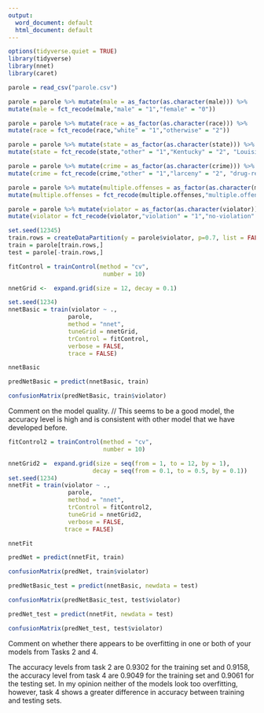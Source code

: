 ---
output:
  word_document: default
  html_document: default
---
```{r}
options(tidyverse.quiet = TRUE)
library(tidyverse)
library(nnet)
library(caret)
```

```{r}
parole = read_csv("parole.csv")
```

```{r}
parole = parole %>% mutate(male = as_factor(as.character(male))) %>%
mutate(male = fct_recode(male,"male" = "1","female" = "0")) 
```

```{r}
parole = parole %>% mutate(race = as_factor(as.character(race))) %>%
mutate(race = fct_recode(race,"white" = "1","otherwise" = "2")) 
```

```{r}
parole = parole %>% mutate(state = as_factor(as.character(state))) %>%
mutate(state = fct_recode(state,"other" = "1","Kentucky" = "2", "Louisiana" = "3", "Virginia" = "4")) 
```

```{r}
parole = parole %>% mutate(crime = as_factor(as.character(crime))) %>%
mutate(crime = fct_recode(crime,"other" = "1","larceny" = "2", "drug-related" = "3", "driving-related" = "4")) 
```

```{r}
parole = parole %>% mutate(multiple.offenses = as_factor(as.character(multiple.offenses))) %>%
mutate(multiple.offenses = fct_recode(multiple.offenses,"multiple.offenses" = "1","otherwise" = "0")) 
```

```{r}
parole = parole %>% mutate(violator = as_factor(as.character(violator))) %>%
mutate(violator = fct_recode(violator,"violation" = "1","no-violation" = "0")) 
```

```{r}
set.seed(12345) 
train.rows = createDataPartition(y = parole$violator, p=0.7, list = FALSE)
train = parole[train.rows,] 
test = parole[-train.rows,]
```

```{r}
fitControl = trainControl(method = "cv", 
                           number = 10)

nnetGrid <-  expand.grid(size = 12, decay = 0.1)

set.seed(1234)
nnetBasic = train(violator ~ ., 
                 parole,
                 method = "nnet",
                 tuneGrid = nnetGrid,
                 trControl = fitControl,
                 verbose = FALSE,
                 trace = FALSE)
```

```{r}
nnetBasic
```

```{r}
predNetBasic = predict(nnetBasic, train)
```

```{r}
confusionMatrix(predNetBasic, train$violator)
```

Comment on the model quality.
// This seems to be a good model, the accuracy level is high and is consistent with other model that we have developed before.

```{r}
fitControl2 = trainControl(method = "cv", 
                           number = 10)

nnetGrid2 =  expand.grid(size = seq(from = 1, to = 12, by = 1), 
                        decay = seq(from = 0.1, to = 0.5, by = 0.1))
set.seed(1234)
nnetFit = train(violator ~ ., 
                 parole,
                 method = "nnet",
                 trControl = fitControl2,
                 tuneGrid = nnetGrid2,
                 verbose = FALSE,
                trace = FALSE)
```

```{r}
nnetFit
```

```{r}
predNet = predict(nnetFit, train)
```

```{r}
confusionMatrix(predNet, train$violator)
```

```{r}
predNetBasic_test = predict(nnetBasic, newdata = test)
```

```{r}
confusionMatrix(predNetBasic_test, test$violator)
```

```{r}
predNet_test = predict(nnetFit, newdata = test)
```

```{r}
confusionMatrix(predNet_test, test$violator)
```

Comment on whether there appears to be overfitting in one or both of your models from Tasks 2 and 4.

The accuracy levels from task 2 are 0.9302 for the training set and 0.9158, the accuracy level from task 4 are 0.9049 for the training set and 0.9061 for the testing set. In my opinion neither of the models look too overfitting, however, task 4 shows a greater difference in accuracy between training and testing sets.

